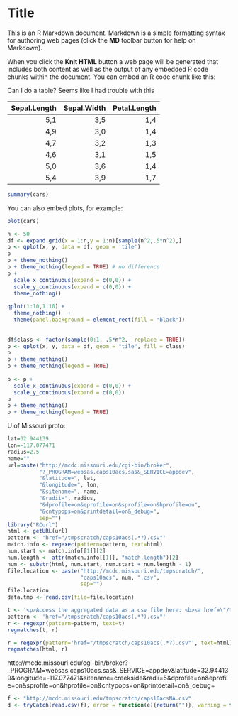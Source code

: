 Title
========================================================

This is an R Markdown document. Markdown is a simple formatting syntax for authoring web pages (click the **MD** toolbar button for help on Markdown).

When you click the **Knit HTML** button a web page will be generated that includes both content as well as the output of any embedded R code chunks within the document. You can embed an R code chunk like this:

Can I do a table? Seems like I had trouble with this

|  Sepal.Length|  Sepal.Width|  Petal.Length|
|-------------:|------------:|-------------:|
|           5,1|          3,5|           1,4|
|           4,9|          3,0|           1,4|
|           4,7|          3,2|           1,3|
|           4,6|          3,1|           1,5|
|           5,0|          3,6|           1,4|
|           5,4|          3,9|           1,7|


```r
summary(cars)
```

You can also embed plots, for example:

```r
plot(cars)
```

```r
n <- 50
df <- expand.grid(x = 1:n,y = 1:n)[sample(n^2,.5*n^2),]
p <- qplot(x, y, data = df, geom = 'tile')
p
p + theme_nothing()
p + theme_nothing(legend = TRUE) # no difference
p +
  scale_x_continuous(expand = c(0,0)) +
  scale_y_continuous(expand = c(0,0)) +
  theme_nothing()
 
qplot(1:10,1:10) +
  theme_nothing()  +
  theme(panel.background = element_rect(fill = "black"))
 
 
df$class <- factor(sample(0:1, .5*n^2,  replace = TRUE))
p <- qplot(x, y, data = df, geom = "tile", fill = class)
p
p + theme_nothing()
p + theme_nothing(legend = TRUE)
 
p <- p +
  scale_x_continuous(expand = c(0,0)) +
  scale_y_continuous(expand = c(0,0))
p
p + theme_nothing()
p + theme_nothing(legend = TRUE)
```

U of Missouri proto:
```r

lat=32.944139
lon=-117.077471
radius=2.5
name=""
url=paste("http://mcdc.missouri.edu/cgi-bin/broker", 
          "?_PROGRAM=websas.caps10acs.sas&_SERVICE=appdev",
          "&latitude=", lat,
          "&longitude=", lon,
          "&sitename=", name,
          "&radii=", radius,
          "&dprofile=on&eprofile=on&sprofile=on&hprofile=on",
          "&cntypops=on&printdetail=on&_debug=",
          sep="")
library("RCurl")
html <- getURL(url)
pattern <- 'href="/tmpscratch/caps10acs(.*?).csv"'
match.info <- regexec(pattern=pattern, text=html)
num.start <- match.info[[1]][2]
num.length <- attr(match.info[[1]], "match.length")[2]
num <- substr(html, num.start, num.start + num.length - 1)
file.location <- paste("http://mcdc.missouri.edu/tmpscratch/",
                       "caps10acs", num, ".csv",
                       sep="")
file.location
data.tmp <- read.csv(file=file.location)
```

```r
t <- '<p>Access the aggregated data as a csv file here: <b><a href=\"/tmpscratch/caps10acs3547.csv\">caps10acs3547.csv</a></b> <pr><hr><br>\n</html>\n<br>\n<TABLE '
pattern <- 'href="/tmpscratch/caps10acs(.*?).csv"'
r <- regexpr(pattern=pattern, text=t)
regmatches(t, r)
```

```r
r = regexpr(pattern='href="/tmpscratch/caps10acs(.*?).csv"', text=html)
regmatches(html, r)
```


http://mcdc.missouri.edu/cgi-bin/broker?_PROGRAM=websas.caps10acs.sas&_SERVICE=appdev&latitude=32.944139&longitude=-117.077471&sitename=creekside&radii=5&dprofile=on&eprofile=on&sprofile=on&hprofile=on&cntypops=on&printdetail=on&_debug=

```r
f <- "http://mcdc.missouri.edu/tmpscratch/caps10acsNA.csv"
d <- tryCatch(read.csv(f), error = function(e){return("")}, warning = function(w){return("")})
```


